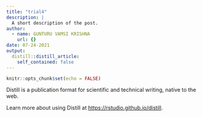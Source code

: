 ```yaml
---
title: "trial4"
description: |
  A short description of the post.
author:
  - name: GUNTURU VAMSI KRISHNA
    url: {}
date: 07-24-2021
output:
  distill::distill_article:
    self_contained: false
---
```



```r
knitr::opts_chunk$set(echo = FALSE)
```

Distill is a publication format for scientific and technical writing, native to the web.

Learn more about using Distill at <https://rstudio.github.io/distill>.


